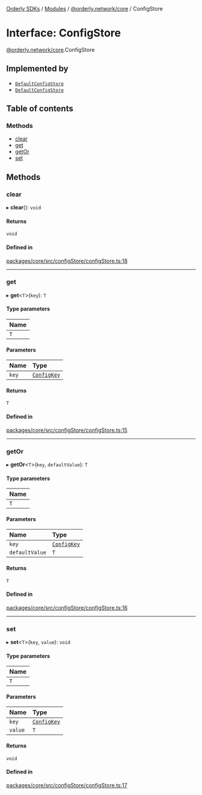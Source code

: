 [Orderly SDKs](./../README) / [Modules](./../modules) / [@orderly.network/core](./../modules/orderly_network_core) / ConfigStore

# Interface: ConfigStore

[@orderly.network/core](./../modules/orderly_network_core).ConfigStore

## Implemented by

- [`DefaultConfigStore`](./../classes/orderly_network_core.DefaultConfigStore)
- [`DefaultConfigStore`](./../classes/orderly_network_core.DefaultConfigStore)

## Table of contents

### Methods

- [clear](./orderly_network_core.ConfigStore#clear)
- [get](./orderly_network_core.ConfigStore#get)
- [getOr](./orderly_network_core.ConfigStore#getor)
- [set](./orderly_network_core.ConfigStore#set)

## Methods

### clear

▸ **clear**(): `void`

#### Returns

`void`

#### Defined in

[packages/core/src/configStore/configStore.ts:18](https://github.com/OrderlyNetwork/js-sdk/blob/6414be9e/packages/core/src/configStore/configStore.ts#L18)

___

### get

▸ **get**\<`T`\>(`key`): `T`

#### Type parameters

| Name |
| :------ |
| `T` |

#### Parameters

| Name | Type |
| :------ | :------ |
| `key` | [`ConfigKey`](./../modules/orderly_network_core#configkey) |

#### Returns

`T`

#### Defined in

[packages/core/src/configStore/configStore.ts:15](https://github.com/OrderlyNetwork/js-sdk/blob/6414be9e/packages/core/src/configStore/configStore.ts#L15)

___

### getOr

▸ **getOr**\<`T`\>(`key`, `defaultValue`): `T`

#### Type parameters

| Name |
| :------ |
| `T` |

#### Parameters

| Name | Type |
| :------ | :------ |
| `key` | [`ConfigKey`](./../modules/orderly_network_core#configkey) |
| `defaultValue` | `T` |

#### Returns

`T`

#### Defined in

[packages/core/src/configStore/configStore.ts:16](https://github.com/OrderlyNetwork/js-sdk/blob/6414be9e/packages/core/src/configStore/configStore.ts#L16)

___

### set

▸ **set**\<`T`\>(`key`, `value`): `void`

#### Type parameters

| Name |
| :------ |
| `T` |

#### Parameters

| Name | Type |
| :------ | :------ |
| `key` | [`ConfigKey`](./../modules/orderly_network_core#configkey) |
| `value` | `T` |

#### Returns

`void`

#### Defined in

[packages/core/src/configStore/configStore.ts:17](https://github.com/OrderlyNetwork/js-sdk/blob/6414be9e/packages/core/src/configStore/configStore.ts#L17)
